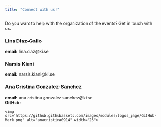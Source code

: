```yaml
---
title: "Connect with us!"
---
```


Do you want to help with the organization of the events? Get in touch with us:

### Lina Diaz-Gallo
**email:** lina.diaz@ki.se  

### Narsis Kiani
**email:** narsis.kiani@ki.se  

### Ana Cristina Gonzalez-Sanchez 
**email:** ana.cristina.gonzalez.sanchez@ki.se  
**GitHub:**
<div style="text-align: left;">
    <img src="https://github.githubassets.com/images/modules/logos_page/GitHub-Mark.png" alt="anacristina0914" width="25">
</div>